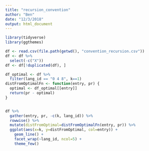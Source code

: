 ```yaml
---
title: "recursion_convention"
author: "Ben"
date: "12/3/2018"
output: html_document
---
```


```r
library(tidyverse)
library(ggthemes)
```

```r

df <- read.csv(file.path(getwd(), "convention_recursion.csv"))
df <- df %>%
  select(-c("X"))
df <- df[!duplicated(df), ]
```

```r
df_optimal <- df %>%
  filter(lang_id == "0 4 8", k==1)
distFromOptimalFn <- function(entry, pr) {
  optimal <- df_optimal[[entry]]
  return(pr - optimal)
}


df %>%
  gather(entry, pr, -c(k, lang_id)) %>%
  rowwise() %>%
  mutate(distFromOptimal=distFromOptimalFn(entry, pr)) %>%
  ggplot(aes(x=k, y=distFromOptimal, col=entry)) +
    geom_line() +
    facet_wrap(~lang_id, ncol=5) +
    theme_few()
```



